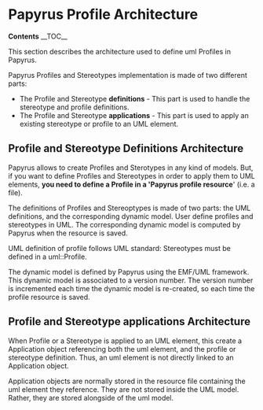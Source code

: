= Papyrus Profile Architecture =
'''Contents'''
__TOC__


This section describes the architecture used to define uml Profiles in Papyrus. 

Papyrus Profiles and Stereotypes implementation is made of two different parts:
* The Profile and Stereotype '''definitions''' - This part is used to handle the stereotype and profile definitions.
* The Profile and Stereotype '''applications''' - This part is used to apply an existing stereotype or profile to an UML element.


== Profile and Stereotype Definitions Architecture ==

Papyrus allows to create Profiles and Sterotypes in any kind of models. But, if you want to define Profiles and Stereotypes in order to apply them to UML elements, '''you need to define a Profile in a 'Papyrus profile resource'''' (i.e. a file).

The definitions of Profiles and Stereoptypes is made of two parts: the UML definitions, and the corresponding dynamic model. User define profiles and stereotypes in UML. The corresponding dynamic model is computed by Papyrus when the resource is saved.

UML definition of profile follows UML standard: Stereotypes must be defined in a uml::Profile.

The dynamic model is defined by Papyrus using the EMF/UML framework. This dynamic model is associated to a version number. The version number is incremented each time the dynamic model is re-created, so each time the profile resource is saved.

== Profile and Stereotype applications Architecture ==

When Profile or a Stereotype is applied to an UML element, this create a Application object referencing both the uml element, and the profile or stereotype definition. 
Thus, an uml element is not directly linked to an Application object.

Application objects are normally stored in the resource file containing the uml element they reference. They are not stored inside the UML model. Rather, they are stored alongside of the uml model. 


